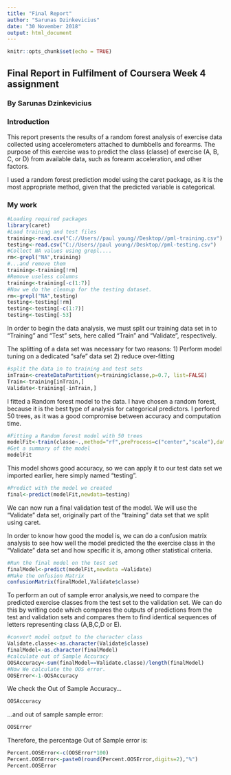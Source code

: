 ---
title: "Final Report"
author: "Sarunas Dzinkevicius"
date: "30 November 2018"
output: html_document
---

```{r setup, include=FALSE}
knitr::opts_chunk$set(echo = TRUE)
```
## Final Report in Fulfilment of Coursera Week 4 assignment
### By Sarunas Dzinkevicius

### Introduction
This report presents the results of a random forest analysis of exercise data collected using accelerometers attached to dumbbells and forearms. The purpose of this exercise was to predict the class (classe) of exercise (A, B, C, or D) from available data, such as forearm acceleration, and other factors.

I used a random forest prediction model using the caret package, as it is the most appropriate method, given that the predicted variable is categorical.

### My work
```{r, echo=TRUE}
#Loading required packages
library(caret)
#Load training and test files 
training<-read.csv("C://Users//paul young//Desktop//pml-training.csv")
testing<-read.csv("C://Users//paul young//Desktop//pml-testing.csv")
#Collect NA values using grepl....
rm<-grepl("NA",training)
#...and remove them
training<-training[!rm]
#Remove useless columns
training<-training[-c(1:7)]
#Now we do the cleanup for the testing dataset.
rm<-grepl("NA",testing)
testing<-testing[!rm]
testing<-testing[-c(1:7)]
testing<-testing[-53]
```
In order to begin the data analysis, we must split our training data set in to "Training" and "Test" sets, here called "Train" and "Validate", respectively. 

The splitting of a data set was necessary for two reasons:
1) Perform model tuning on a dedicated "safe" data set
2) reduce over-fitting
```{R, echo=TRUE}
#split the data in to training and test sets
inTrain<-createDataPartition(y=training$classe,p=0.7, list=FALSE)
Train<-training[inTrain,]
Validate<-training[-inTrain,]
```
I fitted a Random forest model to the data. I have chosen a random forest, because it is the best type of analysis for categorical predictors. I perfored 50 trees, as it was a good compromise between accuracy and computation time.
```{R, echo=TRUE}
#Fitting a Random forest model with 50 trees
modelFit<-train(classe~.,method="rf",preProcess=c("center","scale"),data=Train,ntree=50)
#Get a summary of the model
modelFit
```
This model shows good accuracy, so we can apply it to our test data set we imported earlier, here simply named "testing".
```{R, echo=TRUE}
#Predict with the model we created
final<-predict(modelFit,newdata=testing)
```
We can now run a final validation test of the model. We will use the "Validate" data set, originally part of the "training" data set that we split using caret. 

In order to know how good the model is, we can do a confusion matrix analysis to see how well the model predicted the the exercise class in the "Validate" data set and how specific it is, among other statistical criteria.
```{R,echo=TRUE}
#Run the final model on the test set
finalModel<-predict(modelFit,newdata =Validate)
#Make the onfusion Matrix
confusionMatrix(finalModel,Validate$classe)
```
To perform an out of sample error analysis,we need to compare the predicted exercise classes from the test set to the validation set. We can do this by writing code which compares the outputs of predictions from the test and validation sets and compares them to find identical sequences of letters representing class (A,B,C,D or E).
```{R, Echo= TRUE}
#convert model output to the character class
Validate.classe<-as.character(Validate$classe)
finalModel<-as.character(finalModel)
#calculate out of Sample Accuracy
OOSAccuracy<-sum(finalModel==Validate.classe)/length(finalModel)
#Now We calculate the OOS error.
OOSError<-1-OOSAccuracy
```
We check the Out of Sample Accuracy...
```{R,echo=TRUE}
OOSAccuracy
```
...and out of sample sample error:
```{R, Echo=TRUE}
OOSError
```

Therefore, the percentage Out of Sample error is:
```{R, echo==TRUE}
Percent.OOSError<-c(OOSError*100)
Percent.OOSError<-paste0(round(Percent.OOSError,digits=2),"%")
Percent.OOSError  
```


